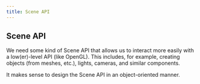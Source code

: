 ```yaml
---
title: Scene API
---
```


## Scene API

We need some kind of Scene API that allows us to interact more easily with a low(er)-level API (like OpenGL). This includes, for example, creating objects (from meshes, etc.), lights, cameras, and similar components.

It makes sense to design the Scene API in an object-oriented manner.
